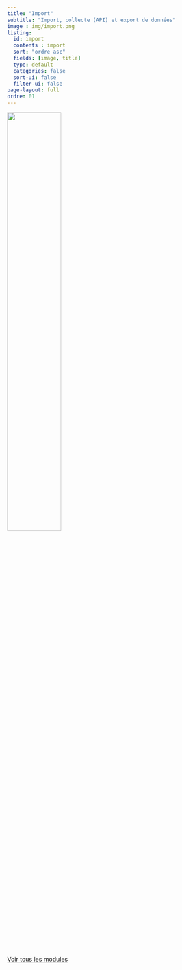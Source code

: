 ```yaml
---
title: "Import"
subtitle: "Import, collecte (API) et export de données"
image : img/import.png
listing: 
  id: import
  contents : import
  sort: "ordre asc"
  fields: [image, title]
  type: default
  categories: false
  sort-ui: false
  filter-ui: false
page-layout: full
ordre: 01
---
```


::: column-margin
![](img/import.png){width="50%"}
:::

::: {#import}
:::

[Voir tous les modules](/modules.qmd)
